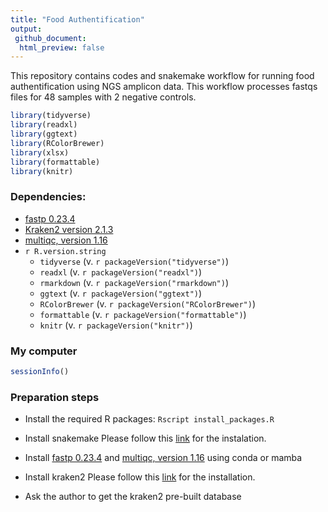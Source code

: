 ```yaml
---
title: "Food Authentification"
output:
 github_document:
  html_preview: false
---
```


This repository contains codes and snakemake workflow for running food authentification using NGS amplicon data. This workflow processes fastqs files for 48 samples with 2 negative controls.



```r
library(tidyverse)
library(readxl)
library(ggtext)
library(RColorBrewer)
library(xlsx)
library(formattable)
library(knitr)
```

### Dependencies:

-   [fastp 0.23.4](https://github.com/OpenGene/fastp)
-   [Kraken2 version 2.1.3](https://github.com/DerrickWood/kraken2)
-   [multiqc, version 1.16](https://github.com/MultiQC/MultiQC)
-   `r R.version.string`
    -   `tidyverse` (v. `r packageVersion("tidyverse")`)
    -   `readxl` (v. `r packageVersion("readxl")`)
    -   `rmarkdown` (v. `r packageVersion("rmarkdown")`)
    -   `ggtext` (v. `r packageVersion("ggtext")`)
    -   `RColorBrewer` (v. `r packageVersion("RColorBrewer")`)
    -   `formattable` (v. `r packageVersion("formattable")`)
    -   `knitr` (v. `r packageVersion("knitr")`)

### My computer

```r
sessionInfo()
```


### Preparation steps

- Install the required R packages: 
`Rscript install_packages.R`

- Install snakemake
Please follow this [link](https://snakemake.readthedocs.io/en/stable/getting_started/installation.html) for the instalation.

- Install [fastp 0.23.4](https://github.com/OpenGene/fastp) and [multiqc, version 1.16](https://github.com/MultiQC/MultiQC) using conda or mamba

- Install kraken2
Please follow this [link](https://github.com/DerrickWood/kraken2/blob/master/docs/MANUAL.markdown) for the installation.

- Ask the author to get the kraken2 pre-built database

  
  
  
  
  
